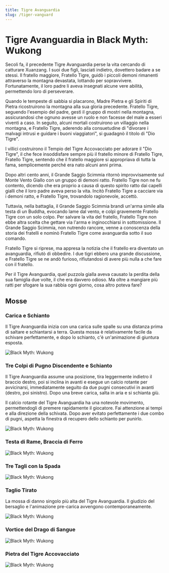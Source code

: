 ```yaml
---
title: Tigre Avanguardia
slug: /tiger-vanguard
---
```


# Tigre Avanguardia in Black Myth: Wukong

Secoli fa, il precedente Tigre Avanguardia perse la vita cercando di catturare Xuanzang. I suoi due figli, lasciati indietro, dovettero badare a se stessi. Il fratello maggiore, Fratello Tigre, guidò i piccoli demoni rimanenti attraverso la montagna devastata, lottando per sopravvivere. Fortunatamente, il loro padre li aveva insegnati alcune vere abilità, permettendo loro di perseverare.

Quando le tempeste di sabbia si placarono, Madre Pietra e gli Spiriti di Pietra ricostruirono la montagna alla sua gloria precedente. Fratello Tigre, seguendo l'esempio del padre, gestì il gruppo di mostri nella montagna, assicurandosi che ognuno avesse un ruolo e non facesse del male a esseri viventi a caso. In seguito, alcuni mortali costruirono un villaggio nella montagna, e Fratello Tigre, aderendo alla consuetudine di "divorare i malvagi intrusi e guidare i buoni viaggiatori", si guadagnò il titolo di "Dio Tigre".

I villici costruirono il Tempio del Tigre Accovacciato per adorare il "Dio Tigre", il che fece insoddisfare sempre più il fratello minore di Fratello Tigre, Fratello Tigre, sentendo che il fratello maggiore si appropriava di tutta la fama, semplicemente perché era nato alcuni anni prima.

Dopo altri cento anni, il Grande Saggio Scimmia ritornò improvvisamente sul Monte Vento Giallo con un gruppo di demoni ratto. Fratello Tigre non ne fu contento, dicendo che era proprio a causa di questo spirito ratto dai capelli gialli che il loro padre aveva perso la vita. Incitò Fratello Tigre a cacciare via i demoni ratto, e Fratello Tigre, trovandolo ragionevole, accettò.

Tuttavia, nella battaglia, il Grande Saggio Scimmia brandì un'arma simile alla testa di un Buddha, evocando lame dal vento, e colpì gravemente Fratello Tigre con un solo colpo. Per salvare la vita del fratello, Fratello Tigre non ebbe altra scelta che gettare via l'arma e inginocchiarsi in sottomissione. Il Grande Saggio Scimmia, non nutrendo rancore, venne a conoscenza della storia dei fratelli e nominò Fratello Tigre come avanguardia sotto il suo comando.

Fratello Tigre si riprese, ma appresa la notizia che il fratello era diventato un avanguardia, rifiutò di obbedire. I due tigri ebbero una grande discussione, e Fratello Tigre se ne andò furioso, rifiutandosi di avere più nulla a che fare con il fratello.

Per il Tigre Avanguardia, quel puzzola gialla aveva causato la perdita della sua famiglia due volte, il che era davvero odioso. Ma oltre a mangiare più ratti per sfogare la sua rabbia ogni giorno, cosa altro poteva fare?

## Mosse

### Carica e Schianto

Il Tigre Avanguardia inizia con una carica sulle spalle su una distanza prima di saltare e schiantarsi a terra. Questa mossa è relativamente facile da schivare perfettamente, e dopo lo schianto, c'è un'animazione di giuntura esposta.

<img src="https://image.informedainews.com/tv1.gif" alt="Black Myth: Wukong"/>

### Tre Colpi di Pugno Discendente e Schianto

Il Tigre Avanguardia assume una posizione, tira leggermente indietro il braccio destro, poi si inclina in avanti e esegue un calcio rotante per avvicinarsi, immediatamente seguito da due pugni consecutivi in avanti (destro, poi sinistro). Dopo una breve carica, salta in aria e si schianta giù.

Il calcio rotante del Tigre Avanguardia ha una notevole movimento, permettendogli di premere rapidamente il giocatore. Fai attenzione ai tempi e alla direzione della schivata. Dopo aver evitato perfettamente i due combo di pugni, aspetta la finestra di recupero dello schianto per punirlo.

<img src="https://image.informedainews.com/tv2.gif" alt="Black Myth: Wukong"/>

### Testa di Rame, Braccia di Ferro

<img src="https://image.informedainews.com/tv3.gif" alt="Black Myth: Wukong"/>

### Tre Tagli con la Spada

<img src="https://image.informedainews.com/tv4.gif" alt="Black Myth: Wukong"/>

### Taglio Tirato

La mossa di danno singolo più alta del Tigre Avanguardia. Il giudizio del bersaglio e l'animazione pre-carica avvengono contemporaneamente.

<img src="https://image.informedainews.com/tv5.gif" alt="Black Myth: Wukong"/>

### Vortice del Drago di Sangue

<img src="https://image.informedainews.com/tv6.gif" alt="Black Myth: Wukong"/>

### Pietra del Tigre Accovacciato

<img src="https://image.informedainews.com/tv7.gif" alt="Black Myth: Wukong"/>